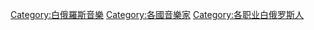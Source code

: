 [[Category:白俄羅斯音樂|Category:白俄羅斯音樂]]
[[Category:各國音樂家|Category:各國音樂家]]
[[Category:各职业白俄罗斯人|Category:各职业白俄罗斯人]]